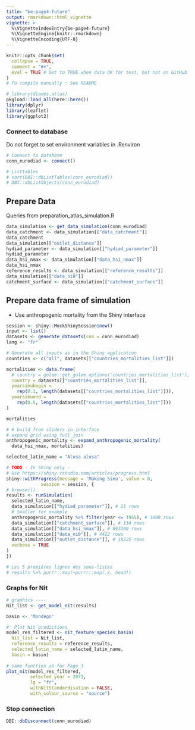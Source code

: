 ```yaml
---
title: "be-page4-future"
output: rmarkdown::html_vignette
vignette: >
  %\VignetteIndexEntry{be-page4-future}
  %\VignetteEngine{knitr::rmarkdown}
  %\VignetteEncoding{UTF-8}
---
```


```r
knitr::opts_chunk$set(
  collapse = TRUE,
  comment = "#>",
  eval = TRUE # Set to TRUE when data OK for test, but not on GitHub
)
# To compile manually : See README
```

```r
# library(diades.atlas)
pkgload::load_all(here::here())
library(dplyr)
library(leaflet)
library(ggplot2)
```

### Connect to database

Do not forget to set environment variables in .Renviron
```r
# Connect to database
conn_eurodiad <- connect()

# Listtables
# sort(DBI::dbListTables(conn_eurodiad))
# DBI::dbListObjects(conn_eurodiad)
```

## Prepare Data

Queries from preparation_atlas_simulation.R

```r
data_simulation <- get_data_simulation(conn_eurodiad)
data_catchment <- data_simulation[["data_catchment"]]
data_catchment
data_simulation[["outlet_distance"]]
hydiad_parameter <- data_simulation[["hydiad_parameter"]]
hydiad_parameter
data_hsi_nmax <- data_simulation[["data_hsi_nmax"]]
data_hsi_nmax
reference_results <- data_simulation[["reference_results"]]
data_simulation[["data_ni0"]]
catchment_surface <- data_simulation[["catchment_surface"]]
```

## Prepare data frame of simulation

- Use anthropogenic mortality from the Shiny interface

```r
session <- shiny::MockShinySession$new()
input <- list()
datasets <- generate_datasets(con = conn_eurodiad)
lang <- "fr"

# Generate all inputs as in the Shiny application
countries <- c("all", datasets[["countries_mortalities_list"]])

mortalities <- data.frame(
  # country = golem::get_golem_options('countries_mortalities_list'),
  country = datasets[["countries_mortalities_list"]],
  yearsimubegin = 
    rep(0.1, length(datasets[["countries_mortalities_list"]])),
  yearsimuend = 
    rep(0.5, length(datasets[["countries_mortalities_list"]]))
)

mortalities

# # build from sliders in interface 
# expand grid using full_join
anthropogenic_mortality <- expand_anthropogenic_mortality(
  data_hsi_nmax, mortalities)

selected_latin_name = "Alosa alosa"

# TODO - In Shiny only - 
# Use https://shiny.rstudio.com/articles/progress.html
shiny::withProgress(message = 'Making Simu', value = 0, 
             session = session, {
# browser()
results <- runSimulation(
  selected_latin_name, 
  data_simulation[["hydiad_parameter"]], # 11 rows
  # Smaller for example
  anthropogenic_mortality %>% filter(year <= 1955), # 1800 rows
  data_simulation[["catchment_surface"]], # 134 rows
  data_simulation[["data_hsi_nmax"]], # 663300 rows
  data_simulation[["data_ni0"]], # 4422 rows
  data_simulation[["outlet_distance"]], # 18225 rows
  verbose = TRUE
)
})

# Les 5 premières lignes des sous-listes
# results %>% purrr::map(~purrr::map(.x, head))
```

### Graphs for Nit

```r
# graphics ----
Nit_list <- get_model_nit(results) 

basin <- 'Mondego'

#' Plot Nit predictions
model_res_filtered <- nit_feature_species_basin(
  Nit_list = Nit_list,
  reference_results = reference_results,
  selected_latin_name = selected_latin_name,
  basin = basin)
  
# same function as for Page 3
plot_nit(model_res_filtered,
         selected_year = 2073,
         lg = "fr",
         withNitStandardisation = FALSE,
         with_colour_source = "source")

```


### Stop connection

```r
DBI::dbDisconnect(conn_eurodiad)
```
